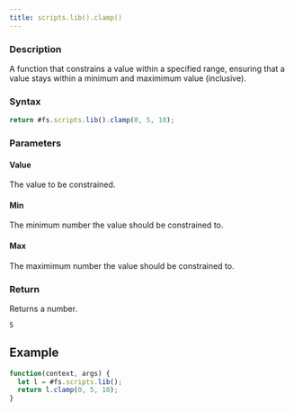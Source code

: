 ```yaml
---
title: scripts.lib().clamp()
---
```


### Description

A function that constrains a value within a specified range, ensuring that a value stays within a minimum and maximimum value (inclusive).

### Syntax

```js
return #fs.scripts.lib().clamp(0, 5, 10);
```

### Parameters

#### Value

The value to be constrained.

#### Min

The minimum number the value should be constrained to.

#### Max

The maximimum number the value should be constrained to.

### Return

Returns a number.

```
5
```

## Example

```js
function(context, args) {
  let l = #fs.scripts.lib();
  return l.clamp(0, 5, 10);
}
```
